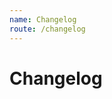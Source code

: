 ```yaml
---
name: Changelog
route: /changelog
---
```


<!--
This page is automatically generated on `npm run build`. It should never be edited.
 -->

# Changelog
